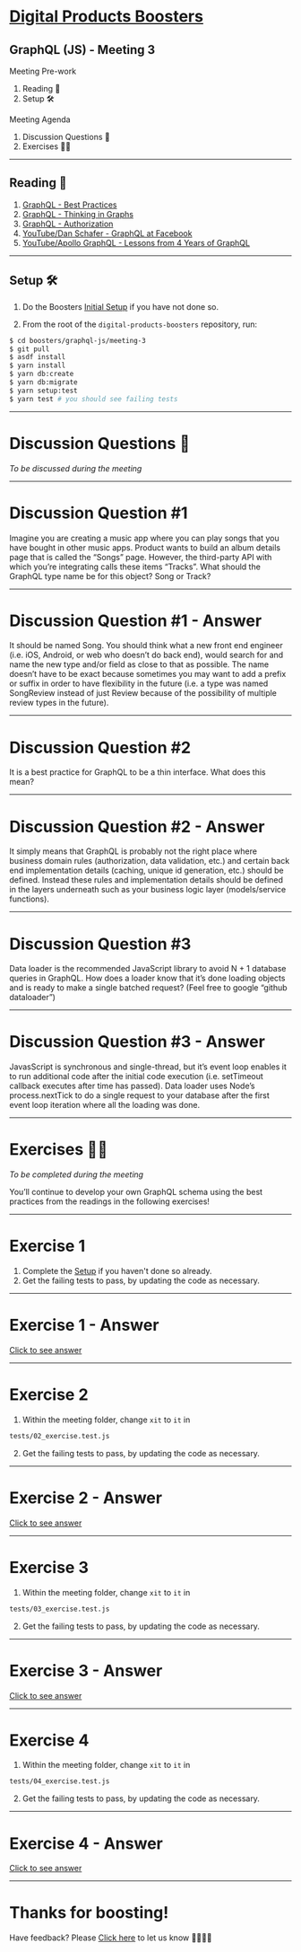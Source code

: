 
# [Digital Products Boosters](https://accenture.github.io/digital-products-boosters)

## GraphQL (JS) - Meeting 3

<Split>
  <div>
    <div style={{ "text-align": "left" }}>Meeting Pre-work</div>
    <ol>
      <li>
        <Link to="/1">Reading 📕</Link>
      </li>
      <li>
        <Link to="/2">Setup 🛠</Link>
      </li>
    </ol>
  </div>
  <div>
    <div style={{ "text-align": "left" }}>Meeting Agenda</div>
    <ol>
      <li>
        <Link to="/3">Discussion Questions 🤔</Link>
      </li>
      <li>
        <Link to="/10">Exercises 💪🏼</Link>
      </li>
    </ol>
  </div>
</Split>

---

## Reading 📕

1. [GraphQL - Best Practices](https://graphql.org/learn/best-practices/)
2. [GraphQL - Thinking in Graphs](https://graphql.org/learn/thinking-in-graphs/)
3. [GraphQL - Authorization](https://graphql.org/learn/authorization/)
4. [YouTube/Dan Schafer - GraphQL at Facebook](https://youtu.be/etax3aEe2dA)
5. [YouTube/Apollo GraphQL - Lessons from 4 Years of GraphQL](https://youtu.be/zVNrqo9XGOs)

---

<CodeLayout>

## Setup 🛠

1. Do the Boosters [Initial Setup](https://github.com/Accenture/digital-products-boosters#initial-setup) if you have not done so.

2. From the root of the `digital-products-boosters` repository, run:

```bash
$ cd boosters/graphql-js/meeting-3
$ git pull
$ asdf install
$ yarn install
$ yarn db:create
$ yarn db:migrate
$ yarn setup:test
$ yarn test # you should see failing tests
```

</CodeLayout>

---

# Discussion Questions 🤔

_To be discussed during the meeting_

---

# Discussion Question #1

Imagine you are creating a music app where you can play songs that you have bought in other music apps. Product wants to build an album details page that is called the “Songs” page. However, the third-party API with which you’re integrating calls these items “Tracks”. What should the GraphQL type name be for this object? Song or Track?

<MinuteTimer minutes={5} isDiscussion />

---

# Discussion Question #1 - Answer

It should be named Song. You should think what a new front end engineer (i.e. iOS, Android, or web who doesn’t do back end), would search for and name the new type and/or field as close to that as possible. The name doesn’t have to be exact because sometimes you may want to add a prefix or suffix in order to have flexibility in the future (i.e. a type was named SongReview instead of just Review because of the possibility of multiple review types in the future).

---

# Discussion Question #2

It is a best practice for GraphQL to be a thin interface. What does this mean?

<MinuteTimer minutes={5} isDiscussion />

---

# Discussion Question #2 - Answer

It simply means that GraphQL is probably not the right place where business domain rules (authorization, data validation, etc.) and certain back end implementation details (caching, unique id generation, etc.) should be defined. Instead these rules and implementation details should be defined in the layers underneath such as your business logic layer (models/service functions).

---

# Discussion Question #3

Data loader is the recommended JavaScript library to avoid N + 1 database queries in GraphQL. How does a loader know that it’s done loading objects and is ready to make a single batched request? (Feel free to google “github dataloader”)

<MinuteTimer minutes={5} isDiscussion />

---

# Discussion Question #3 - Answer

JavasScript is synchronous and single-thread, but it’s event loop enables it to run additional code after the initial code execution (i.e. setTimeout callback executes after time has passed). Data loader uses Node’s process.nextTick to do a single request to your database after the first event loop iteration where all the loading was done.

---

# Exercises 💪🏼

_To be completed during the meeting_

You’ll continue to develop your own GraphQL schema using the best practices from the readings in the following exercises!

---

# Exercise 1

1. Complete the [Setup](/2) if you haven't done so already.
2. Get the failing tests to pass, by updating the code as necessary.

<MinuteTimer minutes={10} />

---

# Exercise 1 - Answer

[Click to see answer]()

---

# Exercise 2

1. Within the meeting folder, change `xit` to `it` in

```bash
tests/02_exercise.test.js
```

2. Get the failing tests to pass, by updating the code as necessary.

<MinuteTimer minutes={10} />

---

# Exercise 2 - Answer

[Click to see answer]()

---

# Exercise 3

1. Within the meeting folder, change `xit` to `it` in

```bash
tests/03_exercise.test.js
```

2. Get the failing tests to pass, by updating the code as necessary.

<MinuteTimer minutes={10} />

---

# Exercise 3 - Answer

[Click to see answer]()

---

# Exercise 4

1. Within the meeting folder, change `xit` to `it` in

```bash
tests/04_exercise.test.js
```

2. Get the failing tests to pass, by updating the code as necessary.

<MinuteTimer minutes={10} />

---

# Exercise 4 - Answer

[Click to see answer]()

---

# Thanks for boosting!

Have feedback? Please [Click here](https://github.com/Accenture/digital-products-boosters/issues/new?assignees=&labels=&template=feedback.md&title=%5BFEEDBACK%5D) to let us know 🙇‍♀️🙇‍♂️
